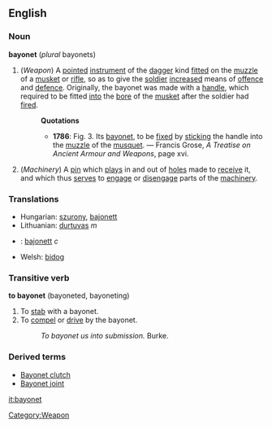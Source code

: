==English==
===Noun===
'''bayonet''' (''plural'' bayonets)
#(''Weapon'') [[Category:Weapon]] A [[point]]ed [[instrument]] of the [[dagger]] kind [[fit]]ted on the [[muzzle]] of a [[musket]] or [[rifle]], so as to give the [[soldier]] [[increased]] means of [[offence]] and [[defence]]. Originally, the bayonet was made with a [[handle]], which required to be fitted [[into]] the [[bore]] of the [[musket]] after the soldier had [[fire]]d.
#:'''Quotations'''
#:*'''1786''': Fig. 3. Its [[bayonet]], to be [[fix]]ed by [[stick]]ing the handle into the [[muzzle]] of the [[musquet]]. &mdash; Francis Grose, ''A Treatise on Ancient Armour and Weapons'', page xvi.
#(''Machinery'') A [[pin]] which [[play]]s in and out of [[hole]]s made to [[receive]] it, and which thus [[serve]]s to [[engage]] or [[disengage]] parts of the [[machinery]].

===Translations===
*Hungarian: [[szurony]], [[bajonett]]
*Lithuanian: [[durtuvas]] ''m''
*{{sv}}: [[bajonett]] ''c''
*Welsh: [[bidog]]

===Transitive verb===
'''to bayonet''' (bayoneted, bayoneting)
#To [[stab]] with a bayonet.
#To [[compel]] or [[drive]] by the bayonet.
#:''To bayonet us into submission.'' Burke.

===Derived terms===
* [[Bayonet clutch]]
* [[Bayonet joint]]

[[it:bayonet]]